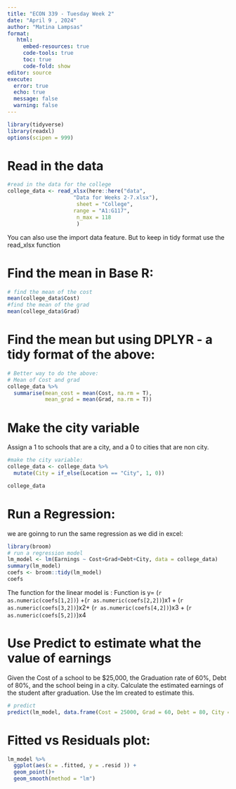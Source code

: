```yaml
---
title: "ECON 339 - Tuesday Week 2"
date: "April 9 , 2024"
author: "Matina Lampsas"
format: 
   html:
     embed-resources: true
     code-tools: true
     toc: true
     code-fold: show
editor: source
execute: 
  error: true
  echo: true
  message: false
  warning: false
---
```


```r
library(tidyverse)
library(readxl)
options(scipen = 999)
```

# Read in the data
```r
#read in the data for the college 
college_data <- read_xlsx(here::here("data",
                     "Data for Weeks 2-7.xlsx"), 
                      sheet = "College", 
                     range = "A1:G117",
                      n_max = 118
                      )
```

You can also use the import data feature. But to keep in tidy format use the read_xlsx function

# Find the mean in Base R:
```r
# find the mean of the cost
mean(college_data$Cost)
#find the mean of the grad
mean(college_data$Grad)

```


# Find the mean but using DPLYR - a tidy format of the above: 
```r
# Better way to do the above:
# Mean of Cost and grad
college_data %>%
  summarise(mean_cost = mean(Cost, na.rm = T),
            mean_grad = mean(Grad, na.rm = T))
```

# Make the city variable 
Assign a 1 to schools that are a city, and a 0 to cities that are non city. 
```r
#make the city variable: 
college_data <- college_data %>% 
  mutate(City = if_else(Location == "City", 1, 0))

college_data
```

# Run a Regression: 
we are goinng to run the same regression as we did in excel: 
```r
library(broom)
# run a regression model 
lm_model <- lm(Earnings ~ Cost+Grad+Debt+City, data = college_data)
summary(lm_model)
coefs <- broom::tidy(lm_model)
coefs

```
The function for the linear model is : Function is y= (`r as.numeric(coefs[1,2])`) +(`r as.numeric(coefs[2,2])`)x1 + (`r as.numeric(coefs[3,2])`)x2+ (`r as.numeric(coefs[4,2])`)x3 + (`r as.numeric(coefs[5,2])`)x4

# Use Predict to estimate what the value of earnings
Given the Cost of a school to be $25,000, the Graduation rate of 60%, Debt of 80%, and the school being in a city. Calculate the estimated earnings of the student after graduation. Use the lm created to estimate this. 
```r
# predict 
predict(lm_model, data.frame(Cost = 25000, Grad = 60, Debt = 80, City = 1))
```


# Fitted vs Residuals plot: 

```r
lm_model %>%
  ggplot(aes(x = .fitted, y = .resid )) +
  geom_point()+
  geom_smooth(method = "lm")
```

